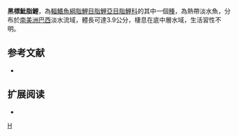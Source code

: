 {{Speciesbox 
| taxon = Hyphessobrycon melasemeion
| status = NE
| status_system = IUCN3.1
| authority =  [[Fowler|Fowler]], 1945
| synonyms = *''Hyphessobrycon melasemion''<br /><small>Fowler, 1945</small>
}}
'''黑標魮脂鯉'''，為[[輻鰭魚綱|輻鰭魚綱]][[脂鯉目|脂鯉目]][[脂鯉亞目|脂鯉亞目]][[脂鯉科|脂鯉科]]的其中一個[[種|種]]，為熱帶淡水魚，分布於[[南美洲|南美洲]][[巴西|巴西]]淡水流域，體長可達3.9公分，棲息在底中層水域，生活習性不明。

==参考文献==
{{refbegin}}
*{{FishBase_species|genus=Hyphessobrycon|species=melasemeion|year=2013|month=12}}
{{refend}}

== 扩展阅读 ==
{{refbegin}}
*{{wikispecies-inline|Hyphessobrycon melasemeion|黑標魮脂鯉}}
{{refend}}
{{Taxonbar|from=Q6407578}}

[[Category:魮脂鯉屬|H]]


{{魚類小作品}}